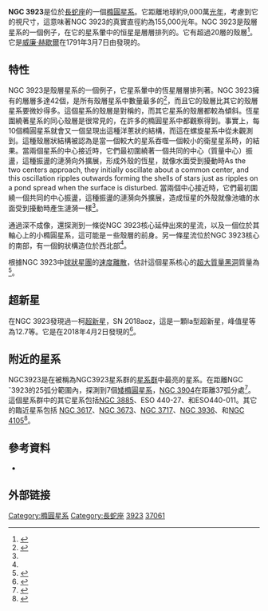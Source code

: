 {{Infobox galaxy
| name = [[NGC星表|NGC]] 3923
| image = [[File:NGC_3923.png|250px]]
| caption = [[哈伯太空望遠鏡|哈伯太空望遠鏡]]拍攝的NGC 3923。
| credit = [[ESA|ESA]]/哈伯和[[NASA|NASA]]
| epoch = [[J2000|J2000]]
| type =E4-5 <ref name="ned">{{cite web
  | title=NASA/IPAC Extragalactic Database
  | work=Results for NGC 3923
  | url=http://ned.ipac.caltech.edu/cgi-bin/nph-objsearch?objname=NGC+3923
  | accessdate=2016-01-18
  | archive-date=2020-12-02
  | archive-url=https://web.archive.org/web/20201202073822/http://ned.ipac.caltech.edu/cgi-bin/nph-objsearch?objname=NGC+3923
  | dead-url=no
  }}</ref>
| ra = {{RA|11|51|01.7}}<ref name="ned" />
| dec = {{DEC|-28|48|22}}<ref name="ned" />
| dist_ly = 71 ± 23 [[光年|Mly]] （21.6 ± 7.0 [[秒差距|Mpc]])<ref name="ned" />
| z = 0.005801 +/- 0.00003 [[kilometer|km]]/[[second|s]]<ref name="ned" />
| appmag_v = 9.6
| size_v = 5′.9 × 3′.9<ref name="ned" />
| constellation name = [[長蛇座|長蛇座]]
| notes = 殼層星系
| names = ESO 440- G 017、AM 1148-283、[[星系形態目錄|MCG]] -05-28-012、 [[主要星系目錄|PGC]] 37061<ref name="ned" />
}}

'''NGC 3923'''是位於[[長蛇座|長蛇座]]的一個[[橢圓星系|橢圓星系]]。它距離地球約9,000萬[[光年|光年]]，考慮到它的視尺寸，這意味著NGC 3923的真實直徑約為155,000光年。NGC 3923是殼層星系的一個例子，在它的星系暈中的恒星是層層排列的。它有超過20層的殼層<ref name=NASA2015>{{cite web |title=Hubble Spots the Layers of NGC 3923 |url=https://www.nasa.gov/image-feature/goddard/hubble-spots-the-layers-of-ngc-3923 |publisher=NASA |date=May 15, 2015 |accessdate=2020-11-25 |archive-date=2019-06-17 |archive-url=https://web.archive.org/web/20190617085035/https://www.nasa.gov/image-feature/goddard/hubble-spots-the-layers-of-ngc-3923/ |dead-url=no }}</ref>。它是[[威廉·赫歇爾|威廉·赫歇爾]]在1791年3月7日由發現的。

== 特性 ==
NGC 3923是殼層星系的一個例子，它星系暈中的恆星層層排列著。NGC 3923擁有的層層多達42個，是所有殼層星系中數量最多的<ref name=Bilek2018>{{cite journal |last1=Bílek |first1=M. |last2=Cuillandre |first2=J.-C. |last3=Gwyn |first3=S. |last4=Ebrová |first4=I. |last5=Bartošková |first5=K. |last6=Jungwiert |first6=B. |last7=Jílková |first7=L. |title=Deep imaging of the shell elliptical galaxy NGC 3923 with MegaCam |journal=Astronomy & Astrophysics |date=22 March 2016 |volume=588 |pages=A77 |doi=10.1051/0004-6361/201526608|arxiv=1505.07146|bibcode=2016A&A...588A..77B }}</ref>，而且它的殼層比其它的殼層星系要微妙得多。這個星系的殼層是對稱的，而其它星系的殼層都較為傾斜。恆星圍繞著星系的同心殼層是很常見的，在許多的橢圓星系中都觀察得到。事實上，每10個橢圓星系就會又一個呈現出這種洋蔥狀的結構，而這在螺旋星系中從未觀測到。這種殼層狀結構被認為是當一個較大的星系吞噬一個較小的衛星星系時，{{link-en|星系合併|Galaxy merger}}的結果。當兩個星系的中心接近時，它們最初圍繞著一個共同的中心（質量中心）振盪，這種振盪的漣漪向外擴展，形成外殼的恆星，就像水面受到擾動時As the two centers approach, they initially oscillate about a common center, and this oscillation ripples outwards forming the shells of stars just as ripples on a pond spread when the surface is disturbed. 當兩個中心接近時，它們最初圍繞一個共同的中心振盪，這種振盪的漣漪向外擴展，造成恒星的外殼就像池塘的水面受到擾動時產生漣漪一樣<ref name=NASA2015/>。

通過深不成像，還探測到一條從NGC 3923核心延伸出來的星流，以及一個位於其軸心上的小橢圓星系，這可能是ㄧ些殼層的前身。另一條星流位於NGC 3923核心的南部，有一個鉤狀構造位於西北部<ref name=Bilek2018/>。

根據NGC 3923中[[球狀星團|球狀星團]]的[[速度離散|速度離散]]，估計這個星系核心的[[超大質量黑洞|超大質量黑洞]]質量為{{val|5.3|2.5|e=8}} {{solar mass|link=yes}}<ref>{{cite journal |last1=Sadoun |first1=Raphael |last2=Colin |first2=Jacques |title=-σ relation between supermassive black holes and the velocity dispersion of globular cluster systems |journal=Monthly Notices of the Royal Astronomical Society: Letters |date=11 October 2012 |volume=426 |issue=1 |pages=L51–L55 |doi=10.1111/j.1745-3933.2012.01321.x|arxiv=1204.0144 |bibcode=2012MNRAS.426L..51S }}</ref>。

== 超新星 ==
在NGC 3923發現過一柯[[超新星|超新星]]，SN 2018aoz，這是一顆Ia型超新星，峰值星等為12.7等。它是在2018年4月2日發現的<ref>{{cite web |title=List of supernovae sorted by Magnitude for 2018 |url=http://www.rochesterastronomy.org/supernova.html#2018aoz |accessdate=2020-11-25 |archive-date=2017-10-30 |archive-url=https://web.archive.org/web/20171030004430/http://www.rochesterastronomy.org/supernova.html#2018aoz |dead-url=no }}</ref>。

== 附近的星系 ==
NGC3923是在被稱為NGC3923星系群的[[星系群|星系群]]中最亮的星系。在距離NGC ˇ3923的25弧分範圍內，探測到7個[[矮橢圓星系|矮橢圓星系]]，[[NGC_3904|NGC 3904]]在距離37弧分處<ref>{{cite book |last1=Sandage, A., Bedke, J. |title=The Carnegie Atlas of Galaxies |date=1994 |publisher=Carnegie Institution of Washington}}</ref>。這個星系群中的其它星系包括[[NGC_3885|NGC 3885]]、ESO 440-27、和ESO440-011。其它的臨近星系包括 [[NGC_3617|NGC 3617]]、[[NGC_3673|NGC 3673]]、[[NGC_3717|NGC 3717]]、[[NGC_3936|NGC 3936]]、和[[NGC_4105|NGC 4105]]<ref>{{cite journal|last1=Makarov|first1=Dmitry|last2=Karachentsev|first2=Igor|title=Galaxy groups and clouds in the local (z∼ 0.01) Universe|journal=Monthly Notices of the Royal Astronomical Society|date=21 April 2011|volume=412|issue=4|pages=2498–2520|doi=10.1111/j.1365-2966.2010.18071.x|url=http://www.sao.ru/hq/dim/groups/galaxies.dat|bibcode=2011MNRAS.412.2498M|arxiv=1011.6277|access-date=2020-11-25|archive-date=2016-01-31|archive-url=https://web.archive.org/web/20160131020344/http://www.sao.ru/hq/dim/groups/galaxies.dat|dead-url=no}}</ref>。

== 參考資料 ==
{{reflist}}

*{{CC-notice|cc=by4|url=https://www.nasa.gov/image-feature/goddard/hubble-spots-the-layers-of-ngc-3923|authors(s)=ESA/Hubble & NASA}}

== 外部链接 ==
{{commonscat}}
{{wikiSky}}

{{Catalogs|NGC=3923|PGC=37061}}
{{Ngc40}}

[[Category:橢圓星系|Category:橢圓星系]]
[[Category:長蛇座|Category:長蛇座]]
[[Category:NGC天體|3923]]
[[Category:主要星系天體|37061]]